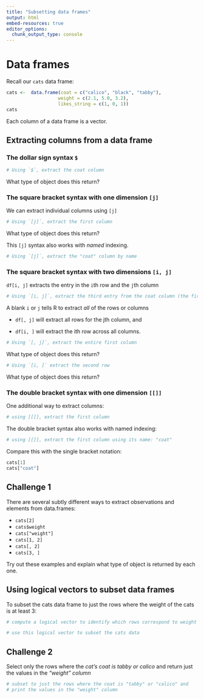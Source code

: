 ```yaml
---
title: "Subsetting data frames"
output: html
embed-resources: true
editor_options: 
  chunk_output_type: console
---
```



# Data frames

Recall our `cats` data frame:

```r
cats <-  data.frame(coat = c("calico", "black", "tabby"),
                   weight = c(2.1, 5.0, 3.2),
                   likes_string = c(1, 0, 1))
cats
```


Each column of a data frame is a vector.







## Extracting columns from a data frame

### The dollar sign syntax `$`


```r
# Using `$`, extract the coat column

```

What type of object does this return?








### The square bracket syntax with one dimension `[j]`

We can extract individual columns using `[j]`

```r
# Using `[j]`, extract the first column 

```

What type of object does this return?





This `[j]` syntax also works with *named* indexing. 

```r
# Using `[j]`, extract the "coat" column by name

```








### The square bracket syntax with two dimensions `[i, j]`

`df[i, j]` extracts the entry in the `i`th row and the `j`th column


```r
# Using `[i, j]`, extract the third entry from the coat column (the first column)

```


A blank `i` or `j` tells R to extract *all* of the rows or columns

- `df[, j]` will extract all rows for the jth column, and 

- `df[i, ]` will extract the ith row across all columns.


```r
# Using `[, j]`, extract the entire first column

```


What type of object does this return?



```r
# Using `[i, ]` extract the second row

```

What type of object does this return?








### The double bracket syntax with one dimension `[[]]`

One additional way to extract columns:

```r
# using [[]], extract the first column

```


The double bracket syntax also works with named indexing:

```r
# using [[]], extract the first column using its name: "coat"

```




Compare this with the single bracket notation:

```r
cats[1]
cats["coat"]
```







::: {.callout}

## Challenge 1

There are several subtly different ways to extract observations and elements from data.frames:

- `cats[2]`
- `cats$weight`
- `cats["weight"]`
- `cats[1, 2]`
- `cats[, 2]`
- `cats[3, ]`

Try out these examples and explain what type of object is returned by each one.

:::









## Using logical vectors to subset data frames

To subset the cats data frame to just the rows where the weight of the cats is at least 3:

```r
# compute a logical vector to identify which rows correspond to weight > 3

# use this logical vector to subset the cats data

```










::: {.callout}

## Challenge 2

Select only the rows where the *cat's coat is tabby or calico* and return just the values in the *"weight" column*


```r
# subset to just the rows where the coat is "tabby" or "calico" and 
# print the values in the "weight" column

```


:::

